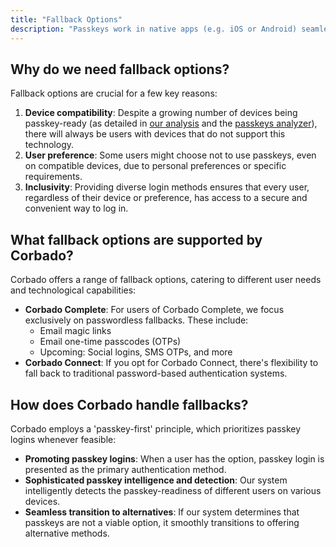```yaml
---
title: "Fallback Options"
description: "Passkeys work in native apps (e.g. iOS or Android) seamlessly."
---
```


## Why do we need fallback options?

Fallback options are crucial for a few key reasons:

1. **Device compatibility**: Despite a growing number of devices being passkey-ready (as detailed in [our analysis](https://www.corbado.com/blog/september-2023-update-insights-passkey-readiness) and the [passkeys analyzer](https://www.corbado.com/passkeys/analyzer)), there will always be users with devices that do not support this technology.
2. **User preference**: Some users might choose not to use passkeys, even on compatible devices, due to personal preferences or specific requirements.
3. **Inclusivity**: Providing diverse login methods ensures that every user, regardless of their device or preference, has access to a secure and convenient way to log in.

## What fallback options are supported by Corbado?

Corbado offers a range of fallback options, catering to different user needs and technological capabilities:

* **Corbado Complete**: For users of Corbado Complete, we focus exclusively on passwordless fallbacks. These include:
  * Email magic links
  * Email one-time passcodes (OTPs)
  * Upcoming: Social logins, SMS OTPs, and more
* **Corbado Connect**: If you opt for Corbado Connect, there's flexibility to fall back to traditional password-based authentication systems.

## How does Corbado handle fallbacks?

Corbado employs a 'passkey-first' principle, which prioritizes passkey logins whenever feasible:

* **Promoting passkey logins**: When a user has the option, passkey login is presented as the primary authentication method.
* **Sophisticated passkey intelligence and detection**: Our system intelligently detects the passkey-readiness of different users on various devices.
* **Seamless transition to alternatives**: If our system determines that passkeys are not a viable option, it smoothly transitions to offering alternative methods.